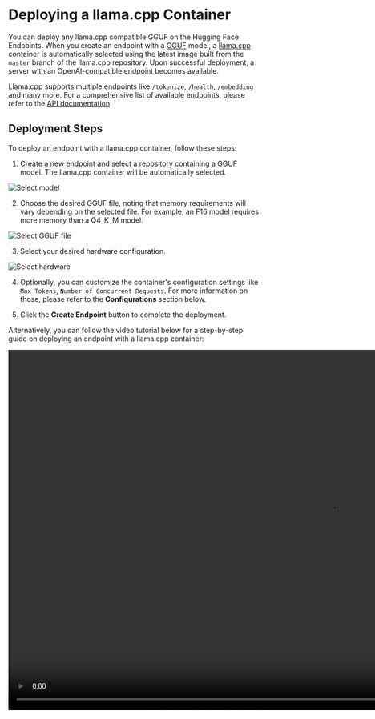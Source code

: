 # Deploying a llama.cpp Container

You can deploy any llama.cpp compatible GGUF on the Hugging Face Endpoints. When you create an endpoint with a [GGUF](https://huggingface.co/docs/hub/en/gguf) model, a [llama.cpp](https://github.com/ggerganov/llama.cpp) container is automatically selected using the latest image built from the `master` branch of the llama.cpp repository. Upon successful deployment, a server with an OpenAI-compatible endpoint becomes available.

Llama.cpp supports multiple endpoints like `/tokenize`, `/health`, `/embedding` and many more. For a comprehensive list of available endpoints, please refer to the [API documentation](https://github.com/ggerganov/llama.cpp/blob/master/examples/server/README.md#api-endpoints).

## Deployment Steps

To deploy an endpoint with a llama.cpp container, follow these steps:

1. [Create a new endpoint](./create_endpoint) and select a repository containing a GGUF model. The llama.cpp container will be automatically selected.

<img src="https://huggingface.co/datasets/huggingface/documentation-images/resolve/main/endpoints/llamacpp_1.png" alt="Select model" />

2. Choose the desired GGUF file, noting that memory requirements will vary depending on the selected file. For example, an F16 model requires more memory than a Q4_K_M model.

<img src="https://huggingface.co/datasets/huggingface/documentation-images/resolve/main/endpoints/llamacpp_2.png" alt="Select GGUF file" />

3. Select your desired hardware configuration.

<img src="https://huggingface.co/datasets/huggingface/documentation-images/resolve/main/endpoints/llamacpp_3.png" alt="Select hardware" />

4. Optionally, you can customize the container's configuration settings like `Max Tokens`, `Number of Concurrent Requests`. For more information on those, please refer to the **Configurations** section below.

5. Click the **Create Endpoint** button to complete the deployment.

Alternatively, you can follow the video tutorial below for a step-by-step guide on deploying an endpoint with a llama.cpp container:

<video width="1280" height="720" src="https://huggingface.co/datasets/huggingface/documentation-images/resolve/main/endpoints/llamacpp_guide_video.mp4" controls="true" />

## Configurations

The llama.cpp container offers several configuration options that can be adjusted. After deployment, you can modify these settings by accessing the **Settings** tab on the endpoint details page.

### Basic Configurations

- **Max Tokens (per Request)**: The maximum number of tokens that can be sent in a single request.
- **Max Concurrent Requests**: The maximum number of concurrent requests allowed for this deployment. Increasing this limit requires additional memory allocation. 
For instance, setting this value to 4 requests with 1024 tokens maximum per request requires memory capacity for 4096 tokens in total.

### Advanced Configurations

In addition to the basic configurations, you can also modify specific settings by setting environment variables. A list of available environment variables can be found in the [API documentation](https://github.com/ggerganov/llama.cpp/blob/master/examples/server/README.md#usage).

Please note that the following environment variables are reserved by the system and cannot be modified:

- `LLAMA_ARG_MODEL`
- `LLAMA_ARG_HTTP_THREADS`
- `LLAMA_ARG_N_GPU_LAYERS`
- `LLAMA_ARG_EMBEDDINGS`
- `LLAMA_ARG_HOST`
- `LLAMA_ARG_PORT`
- `LLAMA_ARG_NO_MMAP`
- `LLAMA_ARG_CTX_SIZE`
- `LLAMA_ARG_N_PARALLEL`
- `LLAMA_ARG_ENDPOINT_METRICS`

## Troubleshooting

In case the deployment fails, please watch the log output for any error messages.

You can access the logs by clicking on the **Logs** tab on the endpoint details page. To learn more, refer to the [Logs](./logs) documentation.

- **Malloc failed: out of memory**  
  If you see this error message in the log:

  ```
  ggml_backend_cuda_buffer_type_alloc_buffer: allocating 67200.00 MiB on device 0: cuda
  Malloc failed: out of memory
  llama_kv_cache_init: failed to allocate buffer for kv cache
  llama_new_context_with_model: llama_kv_cache_init() failed for self-attention cache
  ...
  ```

  That means the selected hardware configuration does not have enough memory to accommodate the selected GGUF model. You can try to:
  - Lower the number of maximum tokens per request
  - Lower the number of concurrent requests
  - Select a smaller GGUF model
  - Select a larger hardware configuration

- **Workload evicted, storage limit exceeded**  
  This error message indicates that the hardware has too little memory to accommodate the selected GGUF model. Try selecting a smaller model or select a larger hardware configuration.

- **Other problems**  
  For other problems, please refer to the [llama.cpp issues page](https://github.com/ggerganov/llama.cpp/issues). In case you want to create a new issue, please also include the full log output in your bug report.
